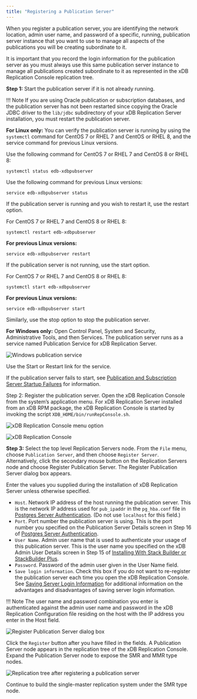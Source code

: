 ```yaml
---
title: "Registering a Publication Server"
---
```


<div id="registering_publication_server" class="registered_link"></div>

When you register a publication server, you are identifying the network location, admin user name, and password of a specific, running, publication server instance that you want to use to manage all aspects of the publications you will be creating subordinate to it.

It is important that you record the login information for the publication server as you must always use this same publication server instance to manage all publications created subordinate to it as represented in the xDB Replication Console replication tree.

**Step 1:** Start the publication server if it is not already running.

!!! Note
    If you are using Oracle publication or subscription databases, and the publication server has not been restarted since copying the Oracle JDBC driver to the `lib/jdbc` subdirectory of your xDB Replication Server installation, you must restart the publication server.

**For Linux only:** You can verify the publication server is running by using the `systemctl` command for CentOS 7 or RHEL 7 and CentOS or RHEL 8, and the service command for previous Linux versions.

Use the following command for CentOS 7 or RHEL 7 and CentOS 8 or RHEL 8:

```text
systemctl status edb-xdbpubserver
```

Use the following command for previous Linux versions:

```text
service edb-xdbpubserver status
```

If the publication server is running and you wish to restart it, use the restart option.

For CentOS 7 or RHEL 7 and CentOS 8 or RHEL 8:

```text
systemctl restart edb-xdbpubserver
```

**For previous Linux versions:**

```text
service edb-xdbpubserver restart
```

If the publication server is not running, use the start option.

For CentOS 7 or RHEL 7 and CentOS 8 or RHEL 8:

```text
systemctl start edb-xdbpubserver
```

**For previous Linux versions:**

```text
service edb-xdbpubserver start
```

Similarly, use the stop option to stop the publication server.

**For Windows only:** Open Control Panel, System and Security, Administrative Tools, and then Services. The publication server runs as a service named Publication Service for xDB Replication Server.

![Windows publication service](/../../images/image65.png)

Use the Start or Restart link for the service.

If the publication server fails to start, see [Publication and Subscription Server Startup Failures](../../10_appendix/03_resolving_problems/02_where_to_look_for_errors/#pub_and_sub_startup_failures) for information.

Step 2: Register the publication server. Open the xDB Replication Console from the system’s application menu. For xDB Replication Server installed from an xDB RPM package, the xDB Replication Console is started by invoking the script `XDB_HOME/bin/runRepConsole.sh`.

![xDB Replication Console menu option](/../../images/image66.png)

![xDB Replication Console](/../../images/image67.png)

**Step 3:** Select the top level Replication Servers node. From the `File` menu, choose `Publication Server`, and then choose `Register Server`. Alternatively, click the secondary mouse button on the Replication Servers node and choose Register Publication Server. The Register Publication Server dialog box appears.

Enter the values you supplied during the installation of xDB Replication Server unless otherwise specified.

-   `Host`. Network IP address of the host running the publication server. This is the network IP address used for `pub_ipaddr` in the `pg_hba.conf` file in [Postgres Server Authentication](../01_prerequisites/06_verifying_host_accessibility/#postgres_server_auth). (Do not use `localhost` for this field.)
-   `Port`. Port number the publication server is using. This is the port number you specified on the Publication Server Details screen in Step 16 of [Postgres Server Authentication](../../03_installation/01_installing_with_stackbuilder/#installing_with_stackbuilder).
-   `User Name`. Admin user name that is used to authenticate your usage of this publication server. This is the user name you specified on the xDB Admin User Details screen in Step 15 of [Installing With Stack Builder or StackBuilder Plus](../../03_installation/01_installing_with_stackbuilder/#installing_with_stackbuilder).
-   `Password`. Password of the admin user given in the User Name field.
-   `Save login information`. Check this box if you do not want to re-register the publication server each time you open the xDB Replication Console. See [Saving Server Login Information](../../04_intro_xdb_console/#saving_server_login_info) for additional information on the advantages and disadvantages of saving server login information.

!!! Note
    The user name and password combination you enter is authenticated against the admin user name and password in the xDB Replication Configuration file residing on the host with the IP address you enter in the Host field.

![Register Publication Server dialog box](/../../images/image63.png)

Click the `Register` button after you have filled in the fields. A Publication Server node appears in the replication tree of the xDB Replication Console. Expand the Publication Server node to expose the SMR and MMR type nodes.

![Replication tree after registering a publication server](/../../images/image68.png)

Continue to build the single-master replication system under the SMR type node.

